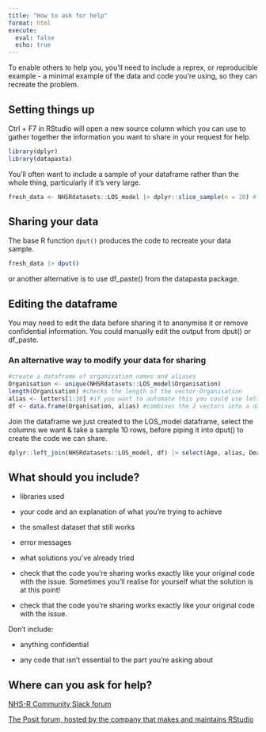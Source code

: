 ```yaml
---
title: "How to ask for help"
format: html
execute:
  eval: false
  echo: true
---
```


To enable others to help you, you'll need to include a reprex, or reproducible example - a minimal example of the data and code you're using, so they can recreate the problem.

## Setting things up

Ctrl + F7 in RStudio will open a new source column which you can use to gather together the information you want to share in your request for help.

```r
library(dplyr)
library(datapasta)
```

You'll often want to include a sample of your dataframe rather than the whole thing, particularly if it's very large.

```r
fresh_data <- NHSRdatasets::LOS_model |> dplyr::slice_sample(n = 20) # This produces a sample dataframe of 20 randomly selected rows. slice_sample(prop=0.2) will randomly select 20% of rows
```

## Sharing your data

The base R function `dput()` produces the code to recreate your data sample.

```r
fresh_data |> dput()
```

or another alternative is to use df_paste() from the datapasta package.

## Editing the dataframe

You may need to edit the data before sharing it to anonymise it or remove confidential information. You could manually edit the output from dput() or df_paste.

### An alternative way to modify your data for sharing

```r
#create a dataframe of organisation names and aliases 
Organisation <- unique(NHSRdatasets::LOS_model$Organisation) 
length(Organisation) #checks the length of the vector Organisation 
alias <- letters[1:10] #if you want to automate this you could use letters[1:length(Organisation)] 
df <- data.frame(Organisation, alias) #combines the 2 vectors into a dataframe
```

Join the dataframe we just created to the LOS_model dataframe, select the columns we want & take a sample 10 rows, before piping it into dput() to create the code we can share.

```r
dplyr::left_join(NHSRdatasets::LOS_model, df) |> select(Age, alias, Death) |> slice_sample(n=10) |> dput()
```

## What should you include?

-   libraries used

-   your code and an explanation of what you're trying to achieve

-   the smallest dataset that still works

-   error messages

-   what solutions you've already tried

-   check that the code you're sharing works exactly like your original code with the issue. Sometimes you'll realise for yourself what the solution is at this point!

-   check that the code you're sharing works exactly like your original code with the issue.


Don't include:

-   anything confidential

-   any code that isn't essential to the part you're asking about

## Where can you ask for help?

[NHS-R Community Slack forum](https://nhsrcommunity.slack.com/ "A friendly and inclusive community of NHS colleagues who will always try to help")

[The Posit forum, hosted by the company that makes and maintains RStudio](https://forum.posit.co/)
